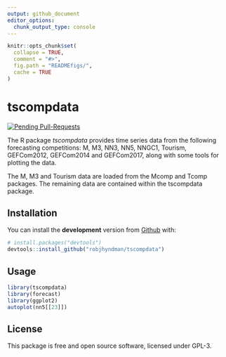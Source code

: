 ```yaml
---
output: github_document
editor_options: 
  chunk_output_type: console
---
```


<!-- README.md is generated from README.Rmd. Please edit that file -->

```r
knitr::opts_chunk$set(
  collapse = TRUE,
  comment = "#>",
  fig.path = "READMEfigs/",
  cache = TRUE
)
```

# tscompdata

[![Pending Pull-Requests](http://githubbadges.herokuapp.com/robjhyndman/tscompdata/pulls.svg?style=flat)](https://github.com/robjhyndman/tscompdata/pulls)

The R package *tscompdata* provides time series data from the following forecasting competitions: M, M3, NN3, NN5, NNGC1, Tourism, GEFCom2012, GEFCom2014 and GEFCom2017,  along with some tools for plotting the data.

The M, M3 and Tourism data are loaded from the Mcomp and Tcomp packages. The remaining data are contained within the tscompdata package.

## Installation

You can install the **development** version from [Github](https://github.com/robjhyndman/tscompdata) with:

```r
# install.packages("devtools")
devtools::install_github("robjhyndman/tscompdata")
```

## Usage

```r
library(tscompdata)
library(forecast)
library(ggplot2)
autoplot(nn5[[23]])
```

## License

This package is free and open source software, licensed under GPL-3.
